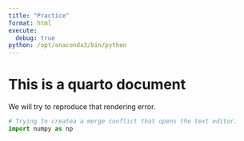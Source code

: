 ```yaml
---
title: "Practice"
format: html
execute:
  debug: true
python: /opt/anaconda3/bin/python
---
```


# This is a quarto document

We will try to reproduce that rendering error.

```python
# Trying to createa a merge conflict that opens the text editor. 
import numpy as np
```
